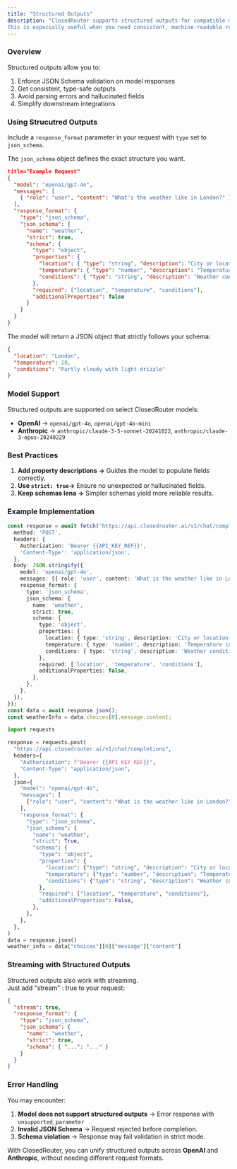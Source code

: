 ```yaml
---
title: "Structured Outputs"
description: "ClosedRouter supports structured outputs for compatible models, ensuring responses follow a strict JSON Schema.  
This is especially useful when you need consistent, machine-readable responses in production pipelines."
---
```


### Overview

Structured outputs allow you to:

1. Enforce JSON Schema validation on model responses  
2. Get consistent, type-safe outputs  
3. Avoid parsing errors and hallucinated fields  
4. Simplify downstream integrations

### Using Strucutred Outputs

Include a `response_format` parameter in your request with `type` set to `json_schema`.  

The `json_schema` object defines the exact structure you want.

```json
title="Example Request"
{
  "model": "openai/gpt-4o",
  "messages": [
    { "role": "user", "content": "What's the weather like in London?" }
  ],
  "response_format": {
    "type": "json_schema",
    "json_schema": {
      "name": "weather",
      "strict": true,
      "schema": {
        "type": "object",
        "properties": {
          "location": { "type": "string", "description": "City or location name" },
          "temperature": { "type": "number", "description": "Temperature in Celsius" },
          "conditions": { "type": "string", "description": "Weather conditions description" }
        },
        "required": ["location", "temperature", "conditions"],
        "additionalProperties": false
      }
    }
  }
}
```

The model will return a JSON object that strictly follows your schema:

```json
{
  "location": "London",
  "temperature": 18,
  "conditions": "Partly cloudy with light drizzle"
}
```

### Model Support

Structured outputs are supported on select ClosedRouter models:

- **OpenAI** → `openai/gpt-4o`, `openai/gpt-4o-mini`
- **Anthropic** → `anthropic/claude-3-5-sonnet-20241022`, `anthropic/claude-3-opus-20240229`

### Best Practices

1. **Add property descriptions -\>** Guides the model to populate fields correctly.
2. **Use **`strict: true`**-\>**  Ensure no unexpected or hallucinated fields.
3. **Keep schemas lena -\>** Simpler schemas yield more reliable results.

### Example Implementation

```typescript typescript
const response = await fetch('https://api.closedrouter.ai/v1/chat/completions', {
  method: 'POST',
  headers: {
    Authorization: 'Bearer {{API_KEY_REF}}',
    'Content-Type': 'application/json',
  },
  body: JSON.stringify({
    model: 'openai/gpt-4o',
    messages: [{ role: 'user', content: 'What is the weather like in London?' }],
    response_format: {
      type: 'json_schema',
      json_schema: {
        name: 'weather',
        strict: true,
        schema: {
          type: 'object',
          properties: {
            location: { type: 'string', description: 'City or location name' },
            temperature: { type: 'number', description: 'Temperature in Celsius' },
            conditions: { type: 'string', description: 'Weather conditions description' }
          },
          required: ['location', 'temperature', 'conditions'],
          additionalProperties: false,
        },
      },
    },
  }),
});
const data = await response.json();
const weatherInfo = data.choices[0].message.content;
```

```python python
import requests

response = requests.post(
  "https://api.closedrouter.ai/v1/chat/completions",
  headers={
    "Authorization": f"Bearer {{API_KEY_REF}}",
    "Content-Type": "application/json",
  },
  json={
    "model": "openai/gpt-4o",
    "messages": [
      {"role": "user", "content": "What is the weather like in London?"},
    ],
    "response_format": {
      "type": "json_schema",
      "json_schema": {
        "name": "weather",
        "strict": True,
        "schema": {
          "type": "object",
          "properties": {
            "location": {"type": "string", "description": "City or location name"},
            "temperature": {"type": "number", "description": "Temperature in Celsius"},
            "conditions": {"type": "string", "description": "Weather conditions description"},
          },
          "required": ["location", "temperature", "conditions"],
          "additionalProperties": False,
        },
      },
    },
  },
)
data = response.json()
weather_info = data["choices"][0]["message"]["content"]
```

### Streaming with Structured Outputs

Structured outputs also work with streaming.\
Just add "stream" : true to your request:

```json json
{
  "stream": true,
  "response_format": {
    "type": "json_schema",
    "json_schema": {
      "name": "weather",
      "strict": true,
      "schema": { "...": "..." }
    }
  }
}
```

### Error Handling

You may encounter:

1. **Model does not support structured outputs** -\> Error response with `unsupported_parameter`
2. **Invalid JSON Schema** -\> Request rejected before completion.
3. **Schema violation** -\> Response may fail validation in strict mode.

With ClosedRouter, you can unify structured outputs across **OpenAI** and **Anthropic**, without needing different request formats.
